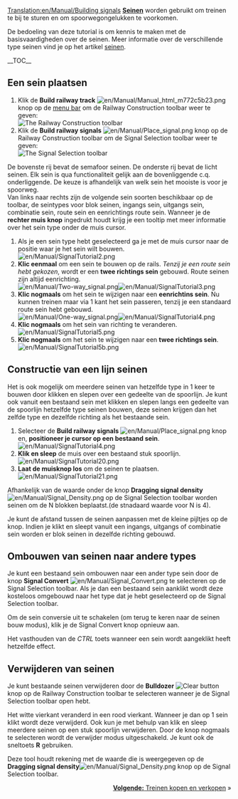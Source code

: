 [[Translation:en/Manual/Building signals]]
{{nl/Vertaling|en/Building singals|90}}
{{nl/Manual/Tutorial/Tutorial}}
'''[[nl/Manual/Seinen|Seinen]]''' worden gebruikt om treinen te bij te sturen en om spoorwegongelukken te voorkomen.

De bedoeling van deze tutorial is om kennis te maken met de basisvaardigheden over de seinen. Meer informatie over de verschillende type seinen vind je op het artikel [[nl/Manual/Seinen|seinen]].

__TOC__
== Een sein plaatsen ==
#Klik de '''Build railway track''' [[File:en/Manual/Manual html m772c5b23.png]] knop op de [[en/Manual/Game interface#the-menu-bar|menu bar]] om de Railway Construction toolbar weer te geven:<br/>[[File:en/Manual/Railroad Construction.png|none|frame|The Railway Construction toolbar]]
#Klik de '''Build railway signals''' [[File:en/Manual/Place signal.png]] knop op de Railway Construction toolbar om de Signal Selection toolbar weer te geven:<br/>[[File:en/Manual/Signal Selection.png|none|frame|The Signal Selection toolbar]]
De bovenste rij bevat de semafoor seinen. De onderste rij bevat de licht seinen. Elk sein is qua functionaliteit gelijk aan de bovenliggende c.q. onderliggende. De keuze is afhandelijk van welk sein het mooiste is voor je spoorweg. <br/>
Van links naar rechts zijn de volgende sein soorten beschikbaar op de toolbar, de seintypes voor blok seinen, ingangs sein, uitgangs sein, combinatie sein, route sein en eenrichtings route sein. Wanneer je de '''rechter muis knop''' ingedrukt houdt krijg je een tooltip met meer informatie over het sein type onder de muis cursor.
#Als je een sein type hebt geselecteerd ga je met de muis cursor naar de positie waar je het sein wilt bouwen.<br/>[[File:en/Manual/SignalTutorial2.png|none|frame]]
#'''Klic eenmaal''' om een sein te bouwen op de rails. ''Tenzij je een route sein hebt gekozen'', wordt er een '''twee richtings sein''' gebouwd. Route seinen zijn altijd eenrichting.<br/>[[File:en/Manual/Two-way signal.png|frame|left]][[File:en/Manual/SignalTutorial3.png|none|frame]]
#'''Klic nogmaals''' om het sein te wijzigen naar een '''eenrichtins sein'''. Nu kunnen treinen maar via 1 kant het sein passeren, tenzij je een standaard route sein hebt gebouwd. <br/>[[File:en/Manual/One-way signal.png|frame|left]][[File:en/Manual/SignalTutorial4.png|none|frame]]
#'''Klic nogmaals''' om het sein van richting te veranderen.<br/>[[File:en/Manual/SignalTutorial5.png|none|frame]]
#'''Klic nogmaals''' om het sein te wijzigen naar een '''twee richtings sein'''.<br/>[[File:en/Manual/SignalTutorial5b.png|none|frame]]

== Constructie van een lijn seinen ==
Het is ook mogelijk om meerdere seinen van hetzelfde type in 1 keer te bouwen door klikken en slepen over een gedeelte van de spoorlijn.
Je kunt ook vanuit een bestaand sein met klikken en slepen langs een gedeelte van de spoorlijn hetzelfde type seinen bouwen, deze seinen krijgen dan het zelfde type en dezelfde richting als het bestaande sein.
#Selecteer de '''Build railway signals''' [[File:en/Manual/Place signal.png]] knop en, '''positioneer je cursor op een bestaand sein'''.<br/>[[File:en/Manual/SignalTutorial4.png|none|frame]]
#'''Klik en sleep''' de muis over een bestaand stuk spoorlijn.<br/>[[File:en/Manual/SignalTutorial20.png|none|frame]]
#'''Laat de muisknop los''' om de seinen te plaatsen.<br/>[[File:en/Manual/SignalTutorial21.png|none|frame]]

Afhankelijk van de waarde onder de knop '''Dragging signal density''' [[File:en/Manual/Signal Density.png]] op de Signal Selection toolbar worden seinen om de N blokken beplaatst.(de stnadaard waarde voor N is 4).

Je kunt de afstand tussen de seinen aanpassen met de kleine pijltjes op de knop. Indien je klikt en sleept vanuit een ingangs, uitgangs of combinatie sein worden er blok seinen in dezelfde richting gebouwd.

== Ombouwen van seinen naar andere types ==
Je kunt een bestaand sein ombouwen naar een ander type sein door de knop '''Signal Convert''' [[File:en/Manual/Signal Convert.png]] te selecteren op de Signal Selection toolbar. Als je dan een bestaand sein aanklikt wordt deze kosteloos omgebouwd naar het type dat je hebt geselecteerd op de Signal Selection toolbar.

Om de sein conversie uit te schakelen (om terug te keren naar de seinen bouw modus), klik je de Signal Convert knop opnieuw aan.

Het vasthouden van de ''CTRL'' toets wanneer een sein wordt aangeklikt heeft hetzelfde effect.

== Verwijderen van seinen ==
Je kunt bestaande seinen verwijderen door de '''Bulldozer''' [[File:en/Manual/Toggle clear active.png|Clear button]] knop op de Railway Construction toolbar te selecteren wanneer je de Signal Selection toolbar open hebt.

Het witte vierkant veranderd in een rood vierkant. Wanneer je dan op 1 sein klikt wordt deze verwijderd. Ook kun je met behulp van klik en sleep meerdere seinen op een stuk spoorlijn verwijderen. 
Door de knop nogmaals te selecteren wordt de verwijder modus uitgeschakeld. Je kunt ook de sneltoets '''R''' gebruiken.

Deze tool houdt rekening met de waarde die is weergegeven op de '''Dragging signal density'''[[File:en/Manual/Signal Density.png]] knop op de Signal Selection toolbar.

<span style="float: right">[[nl/Manual/Treinen kopen en verkopen|'''Volgende:''' Treinen kopen en verkopen]] &raquo;</span>